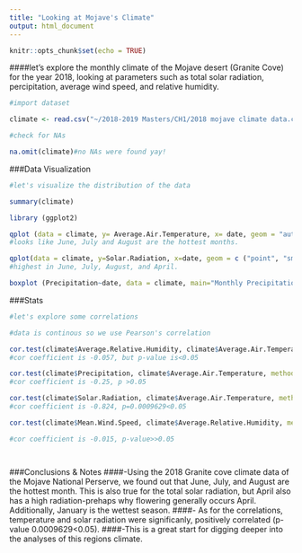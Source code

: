 ```yaml
---
title: "Looking at Mojave's Climate"
output: html_document
---
```


```r
knitr::opts_chunk$set(echo = TRUE)
```
####let's explore the monthly climate of the Mojave desert (Granite Cove) for the year 2018, looking at parameters such as total solar radiation, percipitation, average wind speed, and relative humidity. 

```r
#import dataset 

climate <- read.csv("~/2018-2019 Masters/CH1/2018 mojave climate data.csv")

#check for NAs

na.omit(climate)#no NAs were found yay!

```
###Data Visualization 
```r
#let's visualize the distribution of the data

summary(climate)

library (ggplot2)

qplot (data = climate, y= Average.Air.Temperature, x= date, geom = "auto") + xlab("Month")+ ylab("Degrees Farenheit")+ ggtitle("Average Monthly Temperature")+ theme_classic() + theme(axis.text = element_text(angle = 60, hjust=1))
#looks like June, July and August are the hottest months.

qplot(data = climate, y=Solar.Radiation, x=date, geom = c ("point", "smooth")) + xlab("Month")+ ylab("Langley")+ ggtitle("Average Monthly Temperature")+ theme_classic()+ theme(axis.text = element_text(angle = 60, hjust=1))
#highest in June, July, August, and April. 

boxplot (Precipitation~date, data = climate, main="Monthly Precipitation", xlab="Month", ylab="Inches")#meh not super useful, but at least we know the wettest season is January.


```
###Stats
```r
#let's explore some correlations 

#data is continous so we use Pearson's correlation

cor.test(climate$Average.Relative.Humidity, climate$Average.Air.Temperature, method="pearson")
#cor coefficient is -0.057, but p-value is<0.05

cor.test(climate$Precipitation, climate$Average.Air.Temperature, method="pearson")
#cor coefficient is -0.25, p >0.05

cor.test(climate$Solar.Radiation, climate$Average.Air.Temperature, method = "pearson") 
#cor coefficient is -0.824, p=0.0009629<0.05

cor.test(climate$Mean.Wind.Speed, climate$Average.Relative.Humidity, method = "pearson") 

#cor coefficient is -0.015, p-value>>0.05




```


###Conclusions & Notes
####-Using the 2018 Granite cove climate data of the Mojave National Perserve, we found out that June, July, and August are the hottest month. This is also true for the total solar radiation, but April also has a high radiation-prehaps why flowering generally occurs April. Additionally, January is the wettest season. 
####- As for the correlations, temperature and solar radiation were significanly, positively correlated (p-value 0.0009629<0.05).
####-This is a great start for digging deeper into the analyses of this regions climate.



